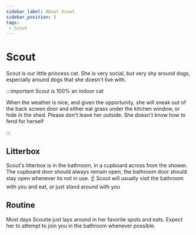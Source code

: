 ```yaml
---
sidebar_label: About Scout
sidebar_position: 5
tags:
 - Scout
---
```


# Scout

Scout is our little princess cat. She is very social, but very shy around dogs, especially around dogs that she doesn't live with. 

:::important Scout is 100% an indoor cat

When the weather is nice, and given the opportunity, she will sneak out of the back screen door and either eat grass under the kitchen window, or hide in the shed. Please don't leave her outside. She doesn't know how to fend for herself

:::

## Litterbox

Scout's litterbox is in the bathroom, in a cupboard across from the shower. The cupboard door should always remain open, the bathroom door should stay open whenever its not in use. :point_up: Scout will usually visit the bathroom with you and eat, or just stand around with you

## Routine

Most days Scoutie just lays around in her favorite spots and eats. Expect her to attempt to join you in the bathroom whenever possible.



